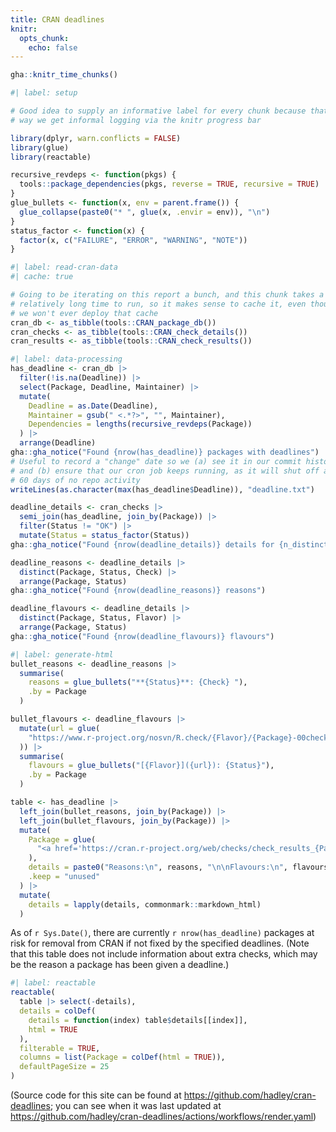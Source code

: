 ```yaml
---
title: CRAN deadlines
knitr:
  opts_chunk: 
    echo: false
---
```


```r
gha::knitr_time_chunks()
```

```r
#| label: setup

# Good idea to supply an informative label for every chunk because that
# way we get informal logging via the knitr progress bar

library(dplyr, warn.conflicts = FALSE)
library(glue)
library(reactable)

recursive_revdeps <- function(pkgs) {
  tools::package_dependencies(pkgs, reverse = TRUE, recursive = TRUE)
}
glue_bullets <- function(x, env = parent.frame()) {
  glue_collapse(paste0("* ", glue(x, .envir = env)), "\n")
}
status_factor <- function(x) {
  factor(x, c("FAILURE", "ERROR", "WARNING", "NOTE"))
}
```

```r
#| label: read-cran-data
#| cache: true

# Going to be iterating on this report a bunch, and this chunk takes a 
# relatively long time to run, so it makes sense to cache it, even though
# we won't ever deploy that cache
cran_db <- as_tibble(tools::CRAN_package_db())
cran_checks <- as_tibble(tools::CRAN_check_details())
cran_results <- as_tibble(tools::CRAN_check_results())
```

```r
#| label: data-processing
has_deadline <- cran_db |> 
  filter(!is.na(Deadline)) |> 
  select(Package, Deadline, Maintainer) |> 
  mutate(
    Deadline = as.Date(Deadline),
    Maintainer = gsub(" <.*?>", "", Maintainer),
    Dependencies = lengths(recursive_revdeps(Package))
  ) |>
  arrange(Deadline)
gha::gha_notice("Found {nrow(has_deadline)} packages with deadlines")
# Useful to record a "change" date so we (a) see it in our commit history
# and (b) ensure that our cron job keeps running, as it will shut off after
# 60 days of no repo activity
writeLines(as.character(max(has_deadline$Deadline)), "deadline.txt")

deadline_details <- cran_checks |>
  semi_join(has_deadline, join_by(Package)) |>
  filter(Status != "OK") |>
  mutate(Status = status_factor(Status))
gha::gha_notice("Found {nrow(deadline_details)} details for {n_distinct(deadline_details$Package)} packages")

deadline_reasons <- deadline_details |>
  distinct(Package, Status, Check) |>
  arrange(Package, Status)
gha::gha_notice("Found {nrow(deadline_reasons)} reasons")

deadline_flavours <- deadline_details |>
  distinct(Package, Status, Flavor) |>
  arrange(Package, Status)
gha::gha_notice("Found {nrow(deadline_flavours)} flavours")
```

```r
#| label: generate-html
bullet_reasons <- deadline_reasons |> 
  summarise(
    reasons = glue_bullets("**{Status}**: {Check} "),
    .by = Package
  )

bullet_flavours <- deadline_flavours |> 
  mutate(url = glue(
    "https://www.r-project.org/nosvn/R.check/{Flavor}/{Package}-00check.html"
  )) |>
  summarise(
    flavours = glue_bullets("[{Flavor}]({url}): {Status}"),
    .by = Package
  )

table <- has_deadline |>
  left_join(bullet_reasons, join_by(Package)) |>
  left_join(bullet_flavours, join_by(Package)) |>
  mutate(
    Package = glue(
      "<a href='https://cran.r-project.org/web/checks/check_results_{Package}.html'>{Package}</a>"
    ),
    details = paste0("Reasons:\n", reasons, "\n\nFlavours:\n", flavours),
    .keep = "unused"
  ) |>
  mutate(
    details = lapply(details, commonmark::markdown_html) 
  )
```

As of `r Sys.Date()`, there are currently `r nrow(has_deadline)` packages at risk for removal from CRAN if not fixed by the specified deadlines. (Note that this table does not include information about extra checks, which may be the reason a package has been given a deadline.)

```r
#| label: reactable
reactable(
  table |> select(-details),
  details = colDef(
    details = function(index) table$details[[index]],
    html = TRUE
  ),
  filterable = TRUE, 
  columns = list(Package = colDef(html = TRUE)),
  defaultPageSize = 25
)
```

(Source code for this site can be found at <https://github.com/hadley/cran-deadlines>; you can see when it was last updated at <https://github.com/hadley/cran-deadlines/actions/workflows/render.yaml>)
